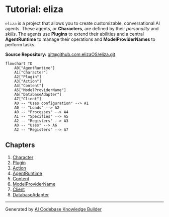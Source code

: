 # Tutorial: eliza

`eliza` is a project that allows you to create customizable, conversational AI agents.  These agents, or **Characters**, are defined by their *personality* and *skills*. The agents use **Plugins** to extend their abilities and a central **AgentRuntime** to manage their operations and **ModelProviderNames** to perform tasks.


**Source Repository:** [git@github.com:elizaOS/eliza.git](git@github.com:elizaOS/eliza.git)

```mermaid
flowchart TD
    A0["AgentRuntime"]
    A1["Character"]
    A2["Plugin"]
    A3["Action"]
    A4["Content"]
    A5["ModelProviderName"]
    A6["DatabaseAdapter"]
    A7["Client"]
    A0 -- "Uses configuration" --> A1
    A0 -- "Loads" --> A2
    A0 -- "Processes" --> A4
    A1 -- "Specifies" --> A5
    A2 -- "Registers" --> A3
    A0 -- "Uses" --> A6
    A2 -- "Registers" --> A7
```

## Chapters

1. [Character](01_character.md)
2. [Plugin](02_plugin.md)
3. [Action](03_action.md)
4. [AgentRuntime](04_agentruntime.md)
5. [Content](05_content.md)
6. [ModelProviderName](06_modelprovidername.md)
7. [Client](07_client.md)
8. [DatabaseAdapter](08_databaseadapter.md)


---

Generated by [AI Codebase Knowledge Builder](https://github.com/The-Pocket/Tutorial-Codebase-Knowledge)
